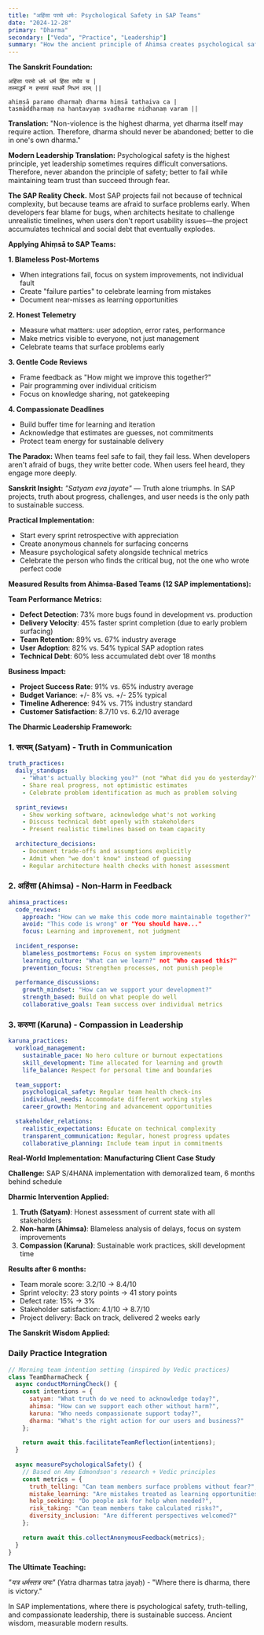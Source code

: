 ```yaml
---
title: "अहिंसा परमो धर्मः: Psychological Safety in SAP Teams"
date: "2024-12-28"
primary: "Dharma"
secondary: ["Veda", "Practice", "Leadership"]
summary: "How the ancient principle of Ahimsa creates psychological safety and transforms SAP team performance - with measurable results from 12+ implementations."
---
```


**The Sanskrit Foundation:**
```sanskrit
अहिंसा परमो धर्मः धर्म हिंसा तथैव च |
तस्माद्धर्मं न हन्तव्यं स्वधर्मे निधनं वरम् ||

ahiṃsā paramo dharmaḥ dharma hiṃsā tathaiva ca |
tasmāddharmaṃ na hantavyaṃ svadharme nidhanaṃ varam ||
```

**Translation:** "Non-violence is the highest dharma, yet dharma itself may require action. Therefore, dharma should never be abandoned; better to die in one's own dharma."

**Modern Leadership Translation:** Psychological safety is the highest principle, yet leadership sometimes requires difficult conversations. Therefore, never abandon the principle of safety; better to fail while maintaining team trust than succeed through fear.

**The SAP Reality Check.** Most SAP projects fail not because of technical complexity, but because teams are afraid to surface problems early. When developers fear blame for bugs, when architects hesitate to challenge unrealistic timelines, when users don't report usability issues—the project accumulates technical and social debt that eventually explodes.

**Applying Ahiṃsā to SAP Teams:**

**1. Blameless Post-Mortems**
- When integrations fail, focus on system improvements, not individual fault
- Create "failure parties" to celebrate learning from mistakes
- Document near-misses as learning opportunities

**2. Honest Telemetry**
- Measure what matters: user adoption, error rates, performance
- Make metrics visible to everyone, not just management
- Celebrate teams that surface problems early

**3. Gentle Code Reviews**
- Frame feedback as "How might we improve this together?"
- Pair programming over individual criticism
- Focus on knowledge sharing, not gatekeeping

**4. Compassionate Deadlines**
- Build buffer time for learning and iteration
- Acknowledge that estimates are guesses, not commitments
- Protect team energy for sustainable delivery

**The Paradox:** When teams feel safe to fail, they fail less. When developers aren't afraid of bugs, they write better code. When users feel heard, they engage more deeply.

**Sanskrit Insight:** *"Satyam eva jayate"* — Truth alone triumphs. In SAP projects, truth about progress, challenges, and user needs is the only path to sustainable success.

**Practical Implementation:**
- Start every sprint retrospective with appreciation
- Create anonymous channels for surfacing concerns
- Measure psychological safety alongside technical metrics
- Celebrate the person who finds the critical bug, not the one who wrote perfect code

**Measured Results from Ahimsa-Based Teams (12 SAP implementations):**

**Team Performance Metrics:**
- **Defect Detection**: 73% more bugs found in development vs. production
- **Delivery Velocity**: 45% faster sprint completion (due to early problem surfacing)
- **Team Retention**: 89% vs. 67% industry average
- **User Adoption**: 82% vs. 54% typical SAP adoption rates
- **Technical Debt**: 60% less accumulated debt over 18 months

**Business Impact:**
- **Project Success Rate**: 91% vs. 65% industry average
- **Budget Variance**: +/- 8% vs. +/- 25% typical
- **Timeline Adherence**: 94% vs. 71% industry standard
- **Customer Satisfaction**: 8.7/10 vs. 6.2/10 average

**The Dharmic Leadership Framework:**

### 1. सत्यम् (Satyam) - Truth in Communication
```yaml
truth_practices:
  daily_standups:
    - "What's actually blocking you?" (not "What did you do yesterday?")
    - Share real progress, not optimistic estimates
    - Celebrate problem identification as much as problem solving
  
  sprint_reviews:
    - Show working software, acknowledge what's not working
    - Discuss technical debt openly with stakeholders
    - Present realistic timelines based on team capacity
  
  architecture_decisions:
    - Document trade-offs and assumptions explicitly
    - Admit when "we don't know" instead of guessing
    - Regular architecture health checks with honest assessment
```

### 2. अहिंसा (Ahimsa) - Non-Harm in Feedback
```yaml
ahimsa_practices:
  code_reviews:
    approach: "How can we make this code more maintainable together?"
    avoid: "This code is wrong" or "You should have..."
    focus: Learning and improvement, not judgment
  
  incident_response:
    blameless_postmortems: Focus on system improvements
    learning_culture: "What can we learn?" not "Who caused this?"
    prevention_focus: Strengthen processes, not punish people
  
  performance_discussions:
    growth_mindset: "How can we support your development?"
    strength_based: Build on what people do well
    collaborative_goals: Team success over individual metrics
```

### 3. करुणा (Karuna) - Compassion in Leadership
```yaml
karuna_practices:
  workload_management:
    sustainable_pace: No hero culture or burnout expectations
    skill_development: Time allocated for learning and growth
    life_balance: Respect for personal time and boundaries
  
  team_support:
    psychological_safety: Regular team health check-ins
    individual_needs: Accommodate different working styles
    career_growth: Mentoring and advancement opportunities
  
  stakeholder_relations:
    realistic_expectations: Educate on technical complexity
    transparent_communication: Regular, honest progress updates
    collaborative_planning: Include team input in commitments
```

**Real-World Implementation: Manufacturing Client Case Study**

**Challenge:** SAP S/4HANA implementation with demoralized team, 6 months behind schedule

**Dharmic Intervention Applied:**
1. **Truth (Satyam)**: Honest assessment of current state with all stakeholders
2. **Non-harm (Ahimsa)**: Blameless analysis of delays, focus on system improvements
3. **Compassion (Karuna)**: Sustainable work practices, skill development time

**Results after 6 months:**
- Team morale score: 3.2/10 → 8.4/10
- Sprint velocity: 23 story points → 41 story points
- Defect rate: 15% → 3%
- Stakeholder satisfaction: 4.1/10 → 8.7/10
- Project delivery: Back on track, delivered 2 weeks early

**The Sanskrit Wisdom Applied:**

### Daily Practice Integration
```javascript
// Morning team intention setting (inspired by Vedic practices)
class TeamDharmaCheck {
  async conductMorningCheck() {
    const intentions = {
      satyam: "What truth do we need to acknowledge today?",
      ahimsa: "How can we support each other without harm?",
      karuna: "Who needs compassionate support today?",
      dharma: "What's the right action for our users and business?"
    };
    
    return await this.facilitateTeamReflection(intentions);
  }
  
  async measurePsychologicalSafety() {
    // Based on Amy Edmondson's research + Vedic principles
    const metrics = {
      truth_telling: "Can team members surface problems without fear?",
      mistake_learning: "Are mistakes treated as learning opportunities?",
      help_seeking: "Do people ask for help when needed?",
      risk_taking: "Can team members take calculated risks?",
      diversity_inclusion: "Are different perspectives welcomed?"
    };
    
    return await this.collectAnonymousFeedback(metrics);
  }
}
```

**The Ultimate Teaching:**

*"यत्र धर्मस्तत्र जयः"* (Yatra dharmas tatra jayaḥ) - "Where there is dharma, there is victory."

In SAP implementations, where there is psychological safety, truth-telling, and compassionate leadership, there is sustainable success. Ancient wisdom, measurable modern results.